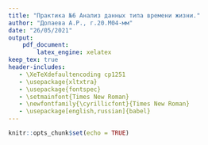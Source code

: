 ```yaml
---
title: "Практика №6 Анализ данных типа времени жизни."
author: "Долаева А.Р., г.20.М04-мм"
date: "26/05/2021"
output: 
    pdf_document:
        latex_engine: xelatex
keep_tex: true        
header-includes:
   - \XeTeXdefaultencoding cp1251
   - \usepackage{xltxtra}
   - \usepackage{fontspec}
   - \setmainfont{Times New Roman}
   - \newfontfamily{\cyrillicfont}{Times New Roman}
   - \usepackage[english,russian]{babel}
---
```


```r
knitr::opts_chunk$set(echo = TRUE)
```

